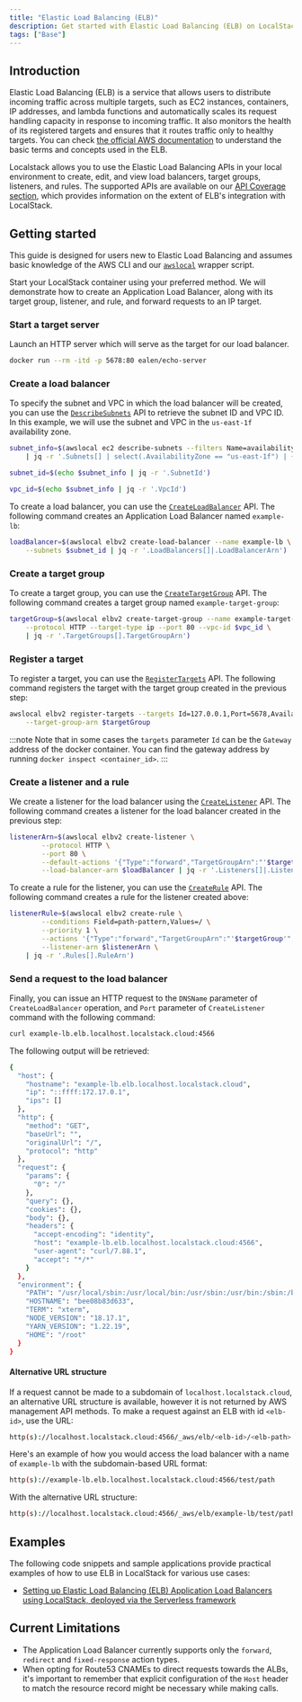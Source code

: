 ```yaml
---
title: "Elastic Load Balancing (ELB)"
description: Get started with Elastic Load Balancing (ELB) on LocalStack
tags: ["Base"]
---
```



## Introduction

Elastic Load Balancing (ELB) is a service that allows users to distribute incoming traffic across multiple targets, such as EC2 instances, containers, IP addresses, and lambda functions and automatically scales its request handling capacity in response to incoming traffic.
It also monitors the health of its registered targets and ensures that it routes traffic only to healthy targets.
You can check [the official AWS documentation](https://docs.aws.amazon.com/elasticloadbalancing/latest/userguide/what-is-load-balancing.html) to understand the basic terms and concepts used in the ELB.

Localstack allows you to use the Elastic Load Balancing APIs in your local environment to create, edit, and view load balancers, target groups, listeners, and rules.
The supported APIs are available on our [API Coverage section](#api-coverage), which provides information on the extent of ELB's integration with LocalStack.

## Getting started

This guide is designed for users new to Elastic Load Balancing and assumes basic knowledge of the AWS CLI and our [`awslocal`](https://github.com/localstack/awscli-local) wrapper script.

Start your LocalStack container using your preferred method.
We will demonstrate how to create an Application Load Balancer, along with its target group, listener, and rule, and forward requests to an IP target.

### Start a target server

Launch an HTTP server which will serve as the target for our load balancer.

```bash
docker run --rm -itd -p 5678:80 ealen/echo-server
```

### Create a load balancer

To specify the subnet and VPC in which the load balancer will be created, you can use the [`DescribeSubnets`](https://docs.aws.amazon.com/elasticloadbalancing/latest/APIReference/API_DescribeSubnets.html) API to retrieve the subnet ID and VPC ID.
In this example, we will use the subnet and VPC in the `us-east-1f` availability zone.

```bash
subnet_info=$(awslocal ec2 describe-subnets --filters Name=availability-zone,Values=us-east-1f \
    | jq -r '.Subnets[] | select(.AvailabilityZone == "us-east-1f") | {SubnetId: .SubnetId, VpcId: .VpcId}')

subnet_id=$(echo $subnet_info | jq -r '.SubnetId')

vpc_id=$(echo $subnet_info | jq -r '.VpcId')
```

To create a load balancer, you can use the [`CreateLoadBalancer`](https://docs.aws.amazon.com/elasticloadbalancing/latest/APIReference/API_CreateLoadBalancer.html) API.
The following command creates an Application Load Balancer named `example-lb`:

```bash
loadBalancer=$(awslocal elbv2 create-load-balancer --name example-lb \
    --subnets $subnet_id | jq -r '.LoadBalancers[]|.LoadBalancerArn')
```

### Create a target group

To create a target group, you can use the [`CreateTargetGroup`](https://docs.aws.amazon.com/elasticloadbalancing/latest/APIReference/API_CreateTargetGroup.html) API.
The following command creates a target group named `example-target-group`:

```bash
targetGroup=$(awslocal elbv2 create-target-group --name example-target-group \
    --protocol HTTP --target-type ip --port 80 --vpc-id $vpc_id \
    | jq -r '.TargetGroups[].TargetGroupArn')
```

### Register a target

To register a target, you can use the [`RegisterTargets`](https://docs.aws.amazon.com/elasticloadbalancing/latest/APIReference/API_RegisterTargets.html) API.
The following command registers the target with the target group created in the previous step:

```bash
awslocal elbv2 register-targets --targets Id=127.0.0.1,Port=5678,AvailabilityZone=all \
    --target-group-arn $targetGroup
```

:::note
Note that in some cases the `targets` parameter `Id` can be the `Gateway` address of the docker container.
You can find the gateway address by running `docker inspect <container_id>`.
:::

### Create a listener and a rule

We create a listener for the load balancer using the [`CreateListener`](https://docs.aws.amazon.com/elasticloadbalancing/latest/APIReference/API_CreateListener.html) API.
The following command creates a listener for the load balancer created in the previous step:

```bash
listenerArn=$(awslocal elbv2 create-listener \
        --protocol HTTP \
        --port 80 \
        --default-actions '{"Type":"forward","TargetGroupArn":"'$targetGroup'","ForwardConfig":{"TargetGroups":[{"TargetGroupArn":"'$targetGroup'","Weight":11}]}}' \
        --load-balancer-arn $loadBalancer | jq -r '.Listeners[]|.ListenerArn')
```

To create a rule for the listener, you can use the [`CreateRule`](https://docs.aws.amazon.com/elasticloadbalancing/latest/APIReference/API_CreateRule.html) API.
The following command creates a rule for the listener created above:

```bash
listenerRule=$(awslocal elbv2 create-rule \
        --conditions Field=path-pattern,Values=/ \
        --priority 1 \
        --actions '{"Type":"forward","TargetGroupArn":"'$targetGroup'","ForwardConfig":{"TargetGroups":[{"TargetGroupArn":"'$targetGroup'","Weight":11}]}}' \
        --listener-arn $listenerArn \
    | jq -r '.Rules[].RuleArn')
```

### Send a request to the load balancer

Finally, you can issue an HTTP request to the `DNSName` parameter of `CreateLoadBalancer` operation, and `Port` parameter of `CreateListener` command with the following command:

```bash
curl example-lb.elb.localhost.localstack.cloud:4566
```

The following output will be retrieved:

```bash
{
  "host": {
    "hostname": "example-lb.elb.localhost.localstack.cloud",
    "ip": "::ffff:172.17.0.1",
    "ips": []
  },
  "http": {
    "method": "GET",
    "baseUrl": "",
    "originalUrl": "/",
    "protocol": "http"
  },
  "request": {
    "params": {
      "0": "/"
    },
    "query": {},
    "cookies": {},
    "body": {},
    "headers": {
      "accept-encoding": "identity",
      "host": "example-lb.elb.localhost.localstack.cloud:4566",
      "user-agent": "curl/7.88.1",
      "accept": "*/*"
    }
  },
  "environment": {
    "PATH": "/usr/local/sbin:/usr/local/bin:/usr/sbin:/usr/bin:/sbin:/bin",
    "HOSTNAME": "bee08b83d633",
    "TERM": "xterm",
    "NODE_VERSION": "18.17.1",
    "YARN_VERSION": "1.22.19",
    "HOME": "/root"
  }
}
```

#### Alternative URL structure

If a request cannot be made to a subdomain of `localhost.localstack.cloud`, an alternative URL structure is available, however it is not returned by AWS management API methods.
To make a request against an ELB with id `<elb-id>`, use the URL:

```bash
http(s)://localhost.localstack.cloud:4566/_aws/elb/<elb-id>/<elb-path>
```

Here's an example of how you would access the load balancer with a name of `example-lb` with the subdomain-based URL format:

```bash
http(s)://example-lb.elb.localhost.localstack.cloud:4566/test/path
```

With the alternative URL structure:

```bash
http(s)://localhost.localstack.cloud:4566/_aws/elb/example-lb/test/path
```

## Examples

The following code snippets and sample applications provide practical examples of how to use ELB in LocalStack for various use cases:

- [Setting up Elastic Load Balancing (ELB) Application Load Balancers using LocalStack, deployed via the Serverless framework]()

## Current Limitations

- The Application Load Balancer currently supports only the `forward`, `redirect` and `fixed-response` action types.
- When opting for Route53 CNAMEs to direct requests towards the ALBs, it's important to remember that explicit configuration of the `Host` header to match the resource record might be necessary while making calls.
